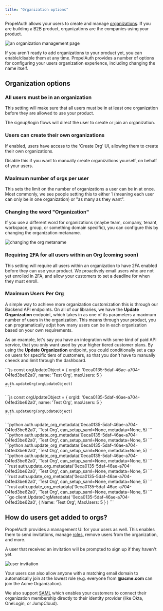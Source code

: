 ```yaml
---
title: "Organization options"
---
```


PropelAuth allows your users to create and manage [organizations](/overview/organizations).
If you are building a B2B product, organizations are the companies using your product.

![an organization management page](/images/organizations-2.png)

If you aren't ready to add organizations to your product yet, you can enable/disable them at any time.
PropelAuth provides a number of options for configuring your users organization experience, including changing the name itself.

## Organization options

### All users must be in an organization

This setting will make sure that all users must be in at least one organization before they are allowed to use your product.

The signup/login flows will direct the user to create or join an organization.

### Users can create their own organizations

If enabled, users have access to the 'Create Org' UI, allowing them to create their own organizations.

Disable this if you want to manually create organizations yourself, on behalf of your users.

### Maximum number of orgs per user

This sets the limit on the number of organizations a user can be in at once.
Most commonly, we see people setting this to either 1 (meaning each user can only be in one organization) or "as many as they want".

### Changing the word "Organization"

If you use a different word for organizations (maybe team, company, tenant, workspace, group, or something domain specific),
you can configure this by changing the organization metaname.

![changing the org metaname](/images/org-metaname.png)

### Requiring 2FA for all users within an Org (coming soon)

This setting will require all users within an organization to have 2FA enabled before they can use your product.
We proactively email users who are not yet enrolled in 2FA, and allow your customers to set a deadline for when they must enroll.

### Maximum Users Per Org

A simple way to achieve more organization customization this is through our Backend API endpoints. On all of our libraries, we have the **Update Organization** endpoint, 
which takes in as one of its parameters a maximum number of users in the organization. This means through your product, you can programatically 
adjst how many users can be in each organization based on your own requirements. 

As an example, let's say you have an integration with some kind of paid API service, that you only want used by your higher tiered customer plans. 
By using the **Update Organization** endpoint, you could conditionally set a cap on users for specific tiers of customers, so that you 
don't have to manually cheeck and limit through the dashboard.

<Tabs>
  <Tab title="Express">
    ```js
    const orgUpdateObject = {
        orgId: '0eca0135-5daf-46ae-a704-04fed3be62a0',
        name: 'Test Org',
        maxUsers: 5
    }

    auth.updateOrg(orgUpdateObject)
    ```
  </Tab>
  <Tab title="Node">
    ```js
    const orgUpdateObject = {
        orgId: '0eca0135-5daf-46ae-a704-04fed3be62a0',
        name: 'Test Org',
        maxUsers: 5
    }

    auth.updateOrg(orgUpdateObject)
    ```
  </Tab>
  <Tab title="Flask">
    ```python
      auth.update_org_metadata('0eca0135-5daf-46ae-a704-04fed3be62a0', 'Test Org', can_setup_saml=None, metadata=None, 5)
    ```
  </Tab>
  <Tab title="FastAPI">
    ```python
      auth.update_org_metadata('0eca0135-5daf-46ae-a704-04fed3be62a0', 'Test Org', can_setup_saml=None, metadata=None, 5)
    ```
  </Tab>
  <Tab title="Django">
    ```python
      auth.update_org_metadata('0eca0135-5daf-46ae-a704-04fed3be62a0', 'Test Org', can_setup_saml=None, metadata=None, 5)
    ```   
  </Tab>
  <Tab title="Python">
    ```python
      auth.update_org_metadata('0eca0135-5daf-46ae-a704-04fed3be62a0', 'Test Org', can_setup_saml=None, metadata=None, 5)
    ```
  </Tab>
  <Tab title="Axum">
    ```rust
      auth.update_org_metadata('0eca0135-5daf-46ae-a704-04fed3be62a0', 'Test Org', can_setup_saml=None, metadata=None, 5)
    ```
  </Tab>
  <Tab title="Actix">
    ```rust
      auth.update_org_metadata('0eca0135-5daf-46ae-a704-04fed3be62a0', 'Test Org', can_setup_saml=None, metadata=None, 5)
    ```
  </Tab>
  <Tab title="Rust">
    ```rust
      auth.update_org_metadata('0eca0135-5daf-46ae-a704-04fed3be62a0', 'Test Org', can_setup_saml=None, metadata=None, 5)
    ```
  </Tab>
  <Tab title="Go">
    ```go
      client.UpdateOrgMetedata(
        '0eca0135-5daf-46ae-a704-04fed3be62a0',
        {
            Name: 'Test Org',
            MaxUsers: 5
        }
      )
    ```
  </Tab>
</Tabs>

## How do users get added to orgs?

PropelAuth provides a management UI for your users as well. This enables them to
send invitations, manage [roles](/overview/roles), remove users
from the organization, and more.

A user that received an invitation will be prompted to sign up if they haven't yet.

![user invitation](/images/organizations-3.png)

Your users can also allow anyone with a matching email domain to automatically
join at the lowest role (e.g. everyone from **@acme.com** can join the Acme
Organization).

We also support [SAML](/overview/saml) which enables your customers
to connect their organization membership directly to their identity provider
(like Okta, OneLogin, or JumpCloud).

